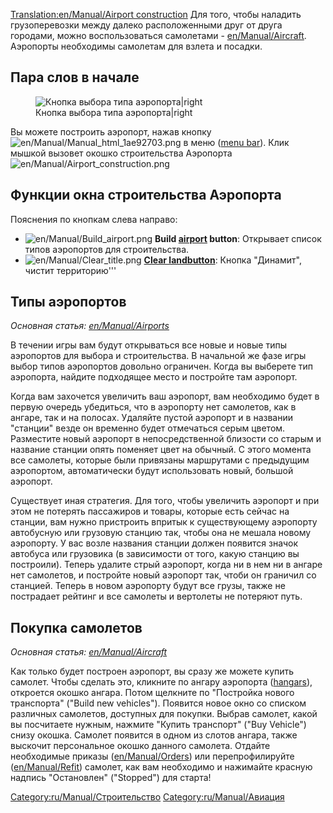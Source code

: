 [[Translation:en/Manual/Airport construction]]
{{ru/Перевод|en/Manual/Airport construction|90}}
{{ru/Manual/Оглавление}}
Для того, чтобы наладить грузоперевозки между далеко расположенными друг от друга городами, можно воспользоваться самолетами - [[en/Manual/Aircraft]]. Аэропорты необходимы самолетам для взлета и посадки.

==Пара слов в начале==

[[File:ru/Manual/Airport-selection1.png|none|frame|Кнопка выбора типа аэропорта|right]]

Вы можете построить аэропорт, нажав кнопку [[File:en/Manual/Manual html 1ae92703.png]] в меню ([[en/Manual/Game interface|menu bar]]). Клик мышкой вызовет окошко строительства Аэропорта [[File:en/Manual/Airport construction.png|frame|none]]

==Функции окна строительства Аэропорта==

Пояснения по кнопкам слева направо:

* [[File:en/Manual/Build airport.png]] '''Build [[en/Manual/Airports|airport]] button''': Открывает список типов аэропортов для строительства.
* [[File:en/Manual/Clear title.png]] '''[[en/Manual/Landscaping|Clear land]]button''': Кнопка "Динамит", чистит территорию'''

==Типы аэропортов==

''Основная статья: [[en/Manual/Airports]]''

В течении игры вам будут открываться все новые и новые типы аэропортов для выбора и строительства. В начальной же фазе игры выбор типов аэропортов довольно ограничен. Когда вы выберете тип аэропорта, найдите подходящее место и постройте там аэропорт.

Когда вам захочется увеличить ваш аэропорт, вам необходимо будет в первую очередь убедиться, что в аэропорту нет самолетов, как в ангаре, так и на полосах. Удаляйте пустой аэропорт и в названии "станции" везде он временно будет отмечаться серым цветом. Разместите новый аэропорт в непосредственной близости со старым и название станции опять поменяет цвет на обычный. С этого момента все самолеты, которые были привязаны маршрутами с предыдущим аэропортом, автоматически будут использовать новый, большой аэропорт.

Существует иная стратегия. Для того, чтобы увеличить аэропорт и при этом не потерять пассажиров и товары, которые есть сейчас на станции, вам нужно пристроить впритык к существующему аэропорту автобусную или грузовую станцию так, чтобы она не мешала новому аэропорту. У вас возле названия станции должен появится значок автобуса или грузовика (в зависимости от того, какую станцию вы построили). Теперь удалите стрый аэропорт, когда ни в нем ни в ангаре нет самолетов, и постройте новый аэропорт так, чтоби он граничил со станцией. Теперь в новом аэропорту будут все грузы, также не пострадает рейтинг и все самолеты и вертолеты не потеряют путь.

==Покупка самолетов==

''Основная статья: [[en/Manual/Aircraft]]''

Как только будет построен аэропорт, вы сразу же можете купить самолет. Чтобы сделать это, кликните по ангару аэропорта ([[en/Manual/Depots|hangars]]), откроется окошко ангара. Потом щелкните по "Постройка нового транспорта" ("Build new vehicles"). Появится новое окно со списком различных самолетов, доступных для покупки. Выбрав самолет, какой вы посчитаете нужным, нажмите "Купить транспорт" ("Buy Vehicle") снизу окошка. Самолет появится в одном из слотов ангара, также выскочит персональное окошко данного самолета. Отдайте необходимые приказы ([[en/Manual/Orders]]) или перепрофилируйте ([[en/Manual/Refit]]) самолет, как вам необходимо и нажимайте красную надпись "Остановлен" ("Stopped") для старта!


[[Category:ru/Manual/Строительство]]
[[Category:ru/Manual/Авиация]]